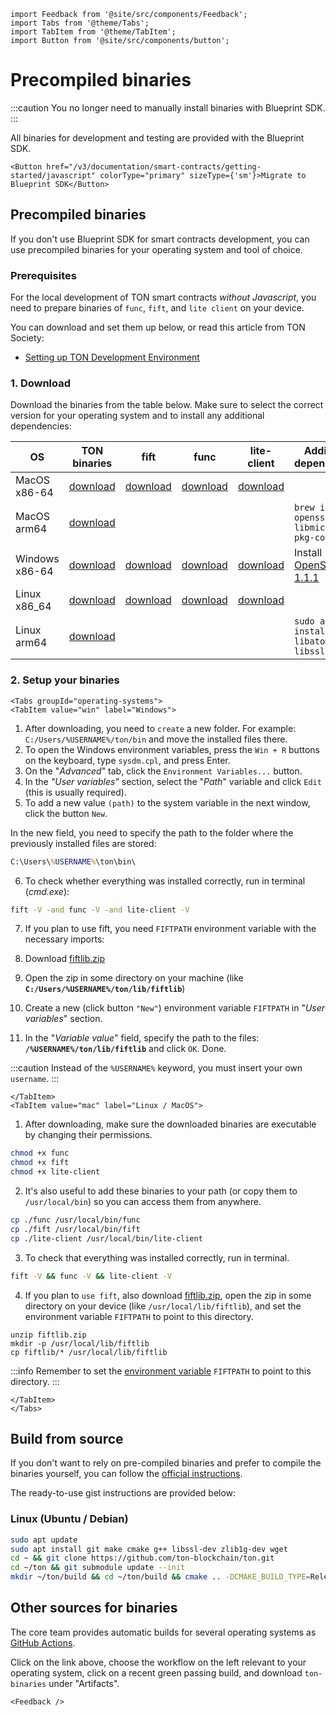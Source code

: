 ```mdx-code-block
import Feedback from '@site/src/components/Feedback';
import Tabs from '@theme/Tabs';
import TabItem from '@theme/TabItem';
import Button from '@site/src/components/button';
```

# Precompiled binaries

:::caution
You no longer need to manually install binaries with Blueprint SDK.
:::

All binaries for development and testing are provided with the Blueprint SDK.

```mdx-code-block
<Button href="/v3/documentation/smart-contracts/getting-started/javascript" colorType="primary" sizeType={'sm'}>Migrate to Blueprint SDK</Button>
```

## Precompiled binaries

If you don't use Blueprint SDK for smart contracts development, you can use precompiled binaries for your operating system and tool of choice.

### Prerequisites

For the local development of TON smart contracts _without Javascript_, you need to prepare binaries of `func`, `fift`, and `lite client` on your device.

You can download and set them up below, or read this article from TON Society:

- [Setting up TON Development Environment](https://blog.ton.org/setting-up-a-ton-development-environment)

### 1. Download

Download the binaries from the table below.  Make sure to select the correct version for your operating system and to install any additional dependencies:

| OS             | TON binaries                                                                                    | fift                                                                                         | func                                                                                         | lite-client                                                                                           | Additional dependencies                                                                       |
| -------------- | ----------------------------------------------------------------------------------------------- | -------------------------------------------------------------------------------------------- | -------------------------------------------------------------------------------------------- | ----------------------------------------------------------------------------------------------------- | --------------------------------------------------------------------------------------------- |
| MacOS x86-64   | [download](https://github.com/ton-blockchain/ton/releases/latest/download/ton-mac-x86-64.zip)   | [download](https://github.com/ton-blockchain/ton/releases/latest/download/fift-mac-x86-64)   | [download](https://github.com/ton-blockchain/ton/releases/latest/download/func-mac-x86-64)   | [download](https://github.com/ton-blockchain/ton/releases/latest/download/lite-client-mac-x86-64)     |                                                                                               |
| MacOS arm64    | [download](https://github.com/ton-blockchain/ton/releases/latest/download/ton-mac-arm64.zip)    |                                                                                              |                                                                                              |                                                                                                       | `brew install openssl ninja libmicrohttpd pkg-config`                                         |
| Windows x86-64 | [download](https://github.com/ton-blockchain/ton/releases/latest/download/ton-win-x86-64.zip)   | [download](https://github.com/ton-blockchain/ton/releases/latest/download/fift.exe)          | [download](https://github.com/ton-blockchain/ton/releases/latest/download/func.exe)          | [download](https://github.com/ton-blockchain/ton/releases/latest/download/lite-client.exe)            | Install [OpenSSL 1.1.1](/ton-binaries/windows/Win64OpenSSL_Light-1_1_1q.msi)                  |
| Linux  x86_64  | [download](https://github.com/ton-blockchain/ton/releases/latest/download/ton-linux-x86_64.zip) | [download](https://github.com/ton-blockchain/ton/releases/latest/download/fift-linux-x86_64) | [download](https://github.com/ton-blockchain/ton/releases/latest/download/func-linux-x86_64) | [download](https://github.com/ton-blockchain/ton/releases/latest/download/lite-client-linux-x86_64)   |                                                                                               |
| Linux  arm64   | [download](https://github.com/ton-blockchain/ton/releases/latest/download/ton-linux-arm64.zip)  |                                                                                              |                                                                                              |                                                                                                       | `sudo apt install libatomic1 libssl-dev`                                                      |

### 2. Setup your binaries

```mdx-code-block
<Tabs groupId="operating-systems">
<TabItem value="win" label="Windows">
```

1. After downloading, you need to `create` a new folder. For example: `C:/Users/%USERNAME%/ton/bin` and move the installed files there.
2. To open the Windows environment variables, press the `Win + R` buttons on the keyboard, type `sysdm.cpl`, and press Enter.
3. On the "_Advanced_" tab, click the `Environment Variables...` button.
4. In the _"User variables"_ section, select the "_Path_" variable and click `Edit` (this is usually required).
5. To add a new value `(path)` to the system variable in the next window, click the  button `New`.

In the new field, you need to specify the path to the folder where the previously installed files are stored:

```cmd
C:\Users\%USERNAME%\ton\bin\
```

6. To check whether everything was installed correctly, run in terminal (_cmd.exe_):

```bash
fift -V -and func -V -and lite-client -V
```

7. If you plan to use fift, you need `FIFTPATH` environment variable with the necessary imports:

8. Download [fiftlib.zip](/ton-binaries/windows/fiftlib.zip)

9. Open the zip in some directory on your machine (like **`C:/Users/%USERNAME%/ton/lib/fiftlib`**)

10. Create a new (click button `"New"`) environment variable `FIFTPATH` in "_User variables_" section.

11. In the "_Variable value_" field, specify the path to the files: **`/%USERNAME%/ton/lib/fiftlib`** and click `OK`. Done.

:::caution
Instead of the `%USERNAME%` keyword, you must insert your own `username`.
:::

```mdx-code-block
</TabItem>
<TabItem value="mac" label="Linux / MacOS">
```

1. After downloading, make sure the downloaded binaries are executable by changing their permissions.

```bash
chmod +x func
chmod +x fift
chmod +x lite-client
```

2. It's also useful to add these binaries to your path (or copy them to `/usr/local/bin`) so you can access them from anywhere.

```bash
cp ./func /usr/local/bin/func
cp ./fift /usr/local/bin/fift
cp ./lite-client /usr/local/bin/lite-client
```

3. To check that everything was installed correctly, run in terminal.

```bash
fift -V && func -V && lite-client -V
```

4. If you plan to `use fift`, also download [fiftlib.zip](/ton-binaries/windows/fiftlib.zip), open the zip in some directory on your device (like `/usr/local/lib/fiftlib`), and set the environment variable `FIFTPATH` to point to this directory.

```
unzip fiftlib.zip
mkdir -p /usr/local/lib/fiftlib
cp fiftlib/* /usr/local/lib/fiftlib
```

:::info
Remember to set the [environment variable](https://stackoverflow.com/questions/14637979/how-to-permanently-set-path-on-linux-unix) `FIFTPATH` to point to this directory.
:::

```mdx-code-block
</TabItem>
</Tabs>
```

## Build from source

If you don't want to rely on pre-compiled binaries and prefer to compile the binaries yourself, you can follow the [official instructions](/v3/guidelines/smart-contracts/howto/compile/compilation-instructions).

The ready-to-use gist instructions are provided below:

### Linux (Ubuntu / Debian)

```bash
sudo apt update
sudo apt install git make cmake g++ libssl-dev zlib1g-dev wget
cd ~ && git clone https://github.com/ton-blockchain/ton.git
cd ~/ton && git submodule update --init
mkdir ~/ton/build && cd ~/ton/build && cmake .. -DCMAKE_BUILD_TYPE=Release && make -j 4
```

## Other sources for binaries

The core team provides automatic builds for several operating systems as [GitHub Actions](https://github.com/ton-blockchain/ton/releases/latest).

Click on the link above, choose the workflow on the left relevant to your operating system, click on a recent green passing build, and download `ton-binaries` under "Artifacts".

```mdx-code-block
<Feedback />
```
